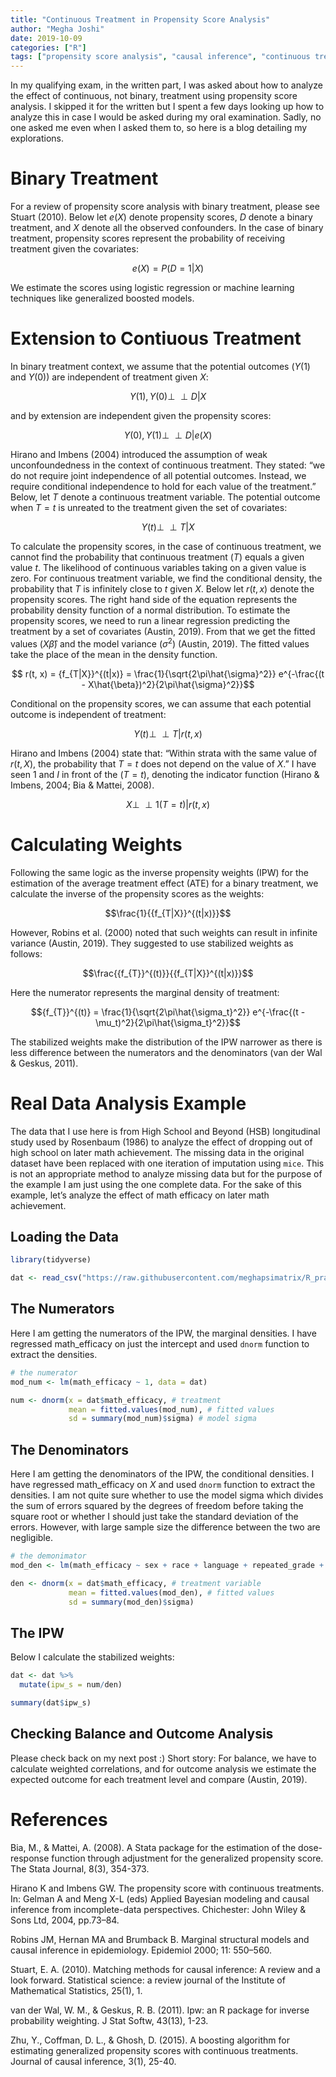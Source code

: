 ```yaml
---
title: "Continuous Treatment in Propensity Score Analysis"
author: "Megha Joshi"
date: 2019-10-09
categories: ["R"]
tags: ["propensity score analysis", "causal inference", "continuous treatment"]
---
```


In my qualifying exam, in the written part, I was asked about how to analyze the effect of continuous, not binary, treatment using propensity score analysis. I skipped it for the written but I spent a few days looking up how to analyze this in case I would be asked during my oral examination. Sadly, no one asked me even when I asked them to, so here is a blog detailing my explorations.  

# Binary Treatment

For a review of propensity score analysis with binary treatment, please see Stuart (2010). Below let $e(X)$ denote propensity scores, $D$ denote a binary treatment, and $X$ denote all the observed confounders. In the case of binary treatment, propensity scores represent the probability of receiving treatment given the covariates:

$$e(X) = P(D = 1|X)$$

We estimate the scores using logistic regression or machine learning techniques like generalized boosted models. 


# Extension to Contiuous Treatment

In binary treatment context, we assume that the potential outcomes ($Y(1)$ and $Y(0)$) are independent of treatment given $X$:

$$Y(1), Y(0) \perp\!\!\!\perp D |X$$

and by extension are independent given the propensity scores:

$$Y(0), Y(1) \perp\!\!\!\perp D|e(X)$$

Hirano and Imbens (2004) introduced the assumption of weak unconfoundedness in the context of continuous treatment. They stated: "we do not require joint independence of all potential outcomes. Instead, we require conditional independence to hold for each value of the treatment." Below, let $T$ denote a continuous treatment variable. The potential outcome when $T = t$ is unreated to the treatment given the set of covariates:

$$Y(t) \perp\!\!\!\perp T |X$$

To calculate the propensity scores, in the case of continuous treatment, we cannot find the probability that continuous treatment ($T$) equals a given value $t$. The likelihood of continuous variables taking on a given value is zero. For continuous treatment variable, we find the conditional density, the probability that $T$ is infinitely close to $t$ given $X$. Below let $r(t,x)$ denote the propensity scores. The right hand side of the equation represents the probability density function of a normal distribution. To estimate the propensity scores, we need to run a linear regression predicting the treatment by a set of covariates (Austin, 2019). From that we get the fitted values ($X\hat{\beta}$) and the model variance (${\sigma}^2$) (Austin, 2019). The fitted values take the place of the mean in the density function. 

$$ r(t, x) = {f_{T|X}}^{(t|x)} = \frac{1}{\sqrt{2\pi\hat{\sigma}^2}} e^{-\frac{(t - X\hat{\beta})^2}{2\pi\hat{\sigma}^2}}$$

Conditional on the propensity scores, we can assume that each potential outcome is independent of treatment:

$$Y(t) \perp\!\!\!\perp T |r(t,x)$$

Hirano and Imbens (2004) state that: "Within strata with the same value of $r(t,X)$, the probability that $T = t$ does not depend on the value of $X$.” I have seen $1$ and $I$ in front of the $(T = t)$, denoting the indicator function (Hirano & Imbens, 2004; Bia & Mattei, 2008).

$$X \perp\!\!\!\perp 1(T = t)|r(t,x)$$

# Calculating Weights

Following the same logic as the inverse propensity weights (IPW) for the estimation of the average treatment effect (ATE) for a binary treatment, we calculate the inverse of the propensity scores as the weights:

$$\frac{1}{{f_{T|X}}^{(t|x)}}$$

However, Robins et al. (2000) noted that such weights can result in infinite variance (Austin, 2019). They suggested to use stabilized weights as follows:

$$\frac{{f_{T}}^{(t)}}{{f_{T|X}}^{(t|x)}}$$

Here the numerator represents the marginal density of treatment:

$${f_{T}}^{(t)} = \frac{1}{\sqrt{2\pi\hat{\sigma_t}^2}} e^{-\frac{(t - \mu_t)^2}{2\pi\hat{\sigma_t}^2}}$$

The stabilized weights make the distribution of the IPW narrower as there is less difference between the numerators and the denominators (van der Wal & Geskus, 2011).


# Real Data Analysis Example 

The data that I use here is from High School and Beyond (HSB) longitudinal study used by Rosenbaum (1986) to analyze the effect of dropping out of high school on later math achievement. The missing data in the original dataset have been replaced with one iteration of imputation using `mice`. This is not an appropriate method to analyze missing data but for the purpose of the example I am just using the one complete data. For the sake of this example, let's analyze the effect of math efficacy on later math achievement. 

## Loading the Data

```r
library(tidyverse)

dat <- read_csv("https://raw.githubusercontent.com/meghapsimatrix/R_practice/master/Data/HSLS09_complete.csv")

```


## The Numerators

Here I am getting the numerators of the IPW, the marginal densities. I have regressed math_efficacy on just the intercept and used `dnorm` function to extract the densities.

```r
# the numerator
mod_num <- lm(math_efficacy ~ 1, data = dat)

num <- dnorm(x = dat$math_efficacy, # treatment 
             mean = fitted.values(mod_num), # fitted values
             sd = summary(mod_num)$sigma) # model sigma
```



## The Denominators

Here I am getting the denominators of the IPW, the conditional densities. I have regressed math_efficacy on $X$ and used `dnorm` function to extract the densities. I am not quite sure whether to use the model sigma which divides the sum of errors squared by the degrees of freedom before taking the square root or whether I should just take the standard deviation of the errors. However, with large sample size the difference between the two are negligible. 

```r
# the demonimator
mod_den <- lm(math_efficacy ~ sex + race + language + repeated_grade + IEP + locale + region + SES, data = dat)

den <- dnorm(x = dat$math_efficacy, # treatment variable
             mean = fitted.values(mod_den), # fitted values
             sd = summary(mod_den)$sigma)

```


## The IPW 

Below I calculate the stabilized weights:

```r
dat <- dat %>%
  mutate(ipw_s = num/den)

summary(dat$ipw_s)
```


## Checking Balance and Outcome Analysis

Please check back on my next post :) Short story: For balance, we have to calculate weighted correlations, and for outcome analysis we estimate the expected outcome for each treatment level and compare (Austin, 2019).


# References

Bia, M., & Mattei, A. (2008). A Stata package for the estimation of the dose-response function through adjustment for the generalized propensity score. The Stata Journal, 8(3), 354-373.

Hirano K and Imbens GW. The propensity score with continuous treatments. In: Gelman A and Meng X-L (eds) Applied Bayesian modeling and causal inference from incomplete-data perspectives. Chichester: John Wiley & Sons Ltd, 2004, pp.73–84.

Robins JM, Hernan MA and Brumback B. Marginal structural models and causal inference in epidemiology. Epidemiol 2000; 11: 550–560.

Stuart, E. A. (2010). Matching methods for causal inference: A review and a look forward. Statistical science: a review journal of the Institute of Mathematical Statistics, 25(1), 1.

van der Wal, W. M., & Geskus, R. B. (2011). Ipw: an R package for inverse probability weighting. J Stat Softw, 43(13), 1-23.

Zhu, Y., Coffman, D. L., & Ghosh, D. (2015). A boosting algorithm for estimating generalized propensity scores with continuous treatments. Journal of causal inference, 3(1), 25-40.




